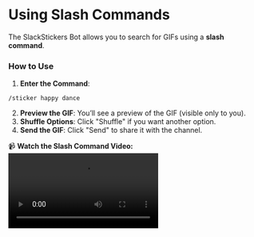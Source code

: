 # Using Slash Commands  

The SlackStickers Bot allows you to search for GIFs using a **slash command**.  

### How to Use  

1. **Enter the Command**:  

```
/sticker happy dance
```


2. **Preview the GIF**: You’ll see a preview of the GIF (visible only to you).  
3. **Shuffle Options**: Click "Shuffle" if you want another option.  
4. **Send the GIF**: Click "Send" to share it with the channel.  

📹 **Watch the Slash Command Video:**  
<video src="https://your-video-link.mp4" controls></video>
